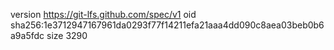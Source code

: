 version https://git-lfs.github.com/spec/v1
oid sha256:1e3712947167961da0293f77f14211efa21aaa4dd090c8aea03beb0b6a9a5fdc
size 3290
